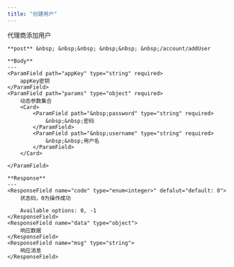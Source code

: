 ```yaml
---
title: "创建用户"
---
```


代理商添加用户

    **post** &nbsp; &nbsp;&nbsp; &nbsp;&nbsp; &nbsp;/account/addUser

    **Body**
    ---
    <ParamField path="appKey" type="string" required>
        appKey密钥
    </ParamField>
    <ParamField path="params" type="object" required>
        动态参数集合
        <Card>
            <ParamField path="&nbsp;password" type="string" required>
                &nbsp;&nbsp;密码
            </ParamField>
            <ParamField path="&nbsp;username" type="string" required>
                &nbsp;&nbsp;用户名
            </ParamField>
        </Card>
        
    </ParamField>

    **Response**
    ---
    <ResponseField name="code" type="enum<integer>" defalut="default: 0">
        状态码，0为操作成功

        Available options: 0, -1
    </ResponseField>
    <ResponseField name="data" type="object">
        响应数据
    </ResponseField>
    <ResponseField name="msg" type="string">
        响应消息
    </ResponseField>